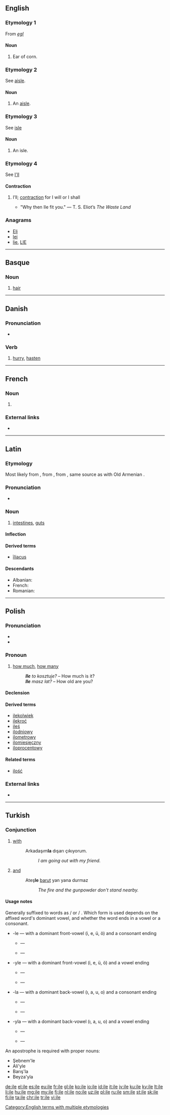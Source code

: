 {{also|Ile|ilə|île}}
==English==

===Etymology 1===
From {{etyl|ang|en}} ''[[egl]]''

====Noun====
{{head|en|noun}}

# {{context|obsolete|lang=en}} Ear of corn.
#: {{rfquotek|Ainsworth}}

===Etymology 2===
See [[aisle]].

====Noun====
{{head|en|noun}}

# {{context|obsolete|lang=en}} An [[aisle]].
#: {{rfquotek|H. Swinburne}}

===Etymology 3===
See [[isle]]

====Noun====
{{head|en|noun}}

# {{context|obsolete|lang=en}} An isle.
#: {{rfquotek|Geoffrey Chaucer}}

===Etymology 4===
See [[I'll]]

====Contraction====
{{head|en}}

# {{context|archaic|lang=en}} I’ll; [[contraction]] for I will or I shall
#* "Why then Ile fit you." &mdash; T. S. Eliot’s <i>The Waste Land</i>

===Anagrams===
* [[Eli#English|Eli]]
* [[lei#English|lei]]
* [[lie#English|lie]], [[LIE#English|LIE]]

[[Category:English terms with multiple etymologies]]

----

==Basque==

===Noun===
{{eu-noun}}

# [[hair]]

----

==Danish==

===Pronunciation===
* {{rhymes|iːlə|lang=da}}

===Verb===
{{da-verb|il|ile|iler|ilede|har|ilet}}

# [[hurry]], [[hasten]]

----
==French==

===Noun===
{{fr-noun|f}}

# {{alternative spelling of|île|lang=fr}}

===External links===
* {{R:TLFi}}

----

==Latin==
===Etymology===
Most likely from {{etyl|grc|la}} {{term|εἰλεός||colic|lang=grc}}, from {{term|εἰλεῖν||to throng, press|lang=grc}}, from {{etyl|ine-pro|la}} {{m|ine-pro|*wel-||to turn, wind, round}}, same source as with Old Armenian {{term|գելում|tr=gelum|lang=xcl}}.
===Pronunciation===
* {{la-pronunc|īle}}

===Noun===
{{la-noun|īle|ilis|īlis|n|third}}

# [[intestines]], [[guts]]

====Inflection====
{{la-decl-3rd-N-I-pure|īle|īl}}

====Derived terms====
* [[iliacus|īliacus]]

====Descendants====
* Albanian: {{l|sq|ijë}}
* French: {{l|fr|iles}}
* Romanian: {{l|ro|ie}}
----

==Polish==

===Pronunciation===
* {{IPA|/ʼilɛ/|lang=pl}}
* {{audio|Pl-ile.ogg|audio|lang=pl}}

===Pronoun===
{{head|pl|pronoun|g=p}}

# [[how much]], [[how many]]
#: '''''Ile''' to kosztuje?'' – How much is it?
#: '''''Ile''' masz lat?'' – How old are you?

====Declension====
{{pl-decl-noun-pl
|ile
|ilu
|ilu
|ile/ilu
|iloma/ilu
|ilu
|–
}}

====Derived terms====
* [[ilekolwiek]]
* [[ilekroć]]
* [[ileś]]
* [[ilodniowy]]
* [[ilometrowy]]
* [[ilomiesięczny]]
* [[iloprocentowy]]

====Related terms====
* [[ilość]]

===External links===
* {{R:PWN}}

----

==Turkish==

===Conjunction===
{{head|tr|conjunction}}

# [[with]]
#: Arkadaşım'''la''' dışarı çıkıyorum.
#:: ''I am going out with my friend.''
# [[and]]
#: Ateş'''le''' [[barut]] yan yana durmaz
#:: ''The fire and the gunpowder don't stand nearby.''

====Usage notes====
Generally suffixed to words as {{term|-la|lang=tr}} / {{term|-yla|lang=tr}} or {{term|-le|lang=tr}} / {{term|-yle|lang=tr}}. Which form is used depends on the affixed word's dominant vowel, and whether the word ends in a vowel or a consonant.
* -le — with a dominant front-vowel (i, e, ü, ö) and a consonant ending
** {{term||kardeşin|your brother}} — {{term||kardeşinle|with your brother}}
** {{term||düşünceleriniz|your ideas}} — {{term||düşüncelerinizle|with your ideas}}
* -yle — with a dominant front-vowel (i, e, ü, ö) and a vowel ending
** {{term|battaniye||blanket|lang=tr}} — {{term||battaniyeyle|with a/the blanket}}
** {{term||üyeleri|their members}} — {{term||üyeleriyle|with their members}}
* -la — with a dominant back-vowel (ı, a, u, o) and a consonant ending
** {{term||arkadaşım|my friend}} — {{term||arkadaşımla|with my friend}}
** {{term||akrabalarımız|our relatıves}} — {{term||akrabalarımızla|with our relatives}}
* -yla — with a dominant back-vowel (ı, a, u, o) and a vowel ending
** {{term||arkadaşı|his friend}} — {{term||arkadaşıyla|with his friend}}
** {{term||oyuncakları|their toys}} — {{term||oyuncaklarıyla|with their toys}}

An apostrophe is required with proper nouns:
* Şebnem'le
* Ali'yle
* Barış'la
* Beyza'yla

[[de:ile]]
[[el:ile]]
[[es:ile]]
[[eu:ile]]
[[fr:ile]]
[[gl:ile]]
[[ko:ile]]
[[io:ile]]
[[id:ile]]
[[it:ile]]
[[jv:ile]]
[[ku:ile]]
[[ky:ile]]
[[lt:ile]]
[[li:ile]]
[[hu:ile]]
[[mg:ile]]
[[my:ile]]
[[fj:ile]]
[[nl:ile]]
[[no:ile]]
[[uz:ile]]
[[pl:ile]]
[[ru:ile]]
[[sm:ile]]
[[st:ile]]
[[sk:ile]]
[[fi:ile]]
[[ta:ile]]
[[chr:ile]]
[[tr:ile]]
[[vi:ile]]
